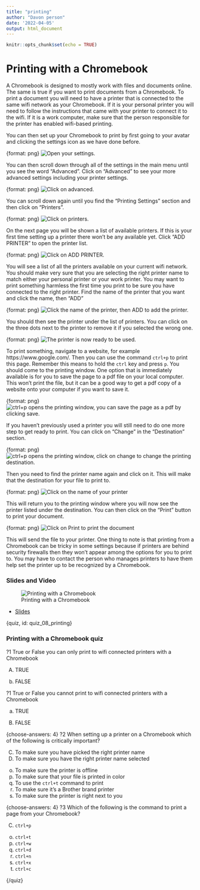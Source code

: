 ```yaml
---
title: "printing"
author: "Davon person"
date: '2022-04-05'
output: html_document
---
```


```r
knitr::opts_chunk$set(echo = TRUE)
```

# Printing with a Chromebook

A Chromebook is designed to mostly work with files and documents online. The same is true if you want to print documents from a Chromebook. To print a document you will need to have a printer that is connected to the same wifi network as your Chromebook. If it is your personal printer you will need to follow the instructions that came with your printer to connect it to the wifi. If it is a work computer, make sure that the person responsible for the printer has enabled wifi-based printing.

You can then set up your Chromebook to print by first going to your avatar and clicking the settings icon as we have done before.

{format: png}
![Open your settings.](https://docs.google.com/presentation/d/1KxH-cciEQAyyHcngpzw_4n-vQkznmBsvi6QhS5RBOwg/export/png?id=1KxH-cciEQAyyHcngpzw_4n-vQkznmBsvi6QhS5RBOwg&pageid=g3b1980cd70_0_123)

You can then scroll down through all of the settings in the main menu until you see the word "Advanced". Click on "Advanced" to see your more advanced settings including your printer settings.


{format: png}
![Click on advanced.](https://docs.google.com/presentation/d/1KxH-cciEQAyyHcngpzw_4n-vQkznmBsvi6QhS5RBOwg/export/png?id=1KxH-cciEQAyyHcngpzw_4n-vQkznmBsvi6QhS5RBOwg&pageid=g3b1980cd70_0_82)


You can scroll down again until you find the "Printing Settings" section and then click on "Printers".


{format: png}
![Click on printers.](https://docs.google.com/presentation/d/1KxH-cciEQAyyHcngpzw_4n-vQkznmBsvi6QhS5RBOwg/export/png?id=1KxH-cciEQAyyHcngpzw_4n-vQkznmBsvi6QhS5RBOwg&pageid=g3b1980cd70_0_87)


On the next page you will be shown a list of available printers. If this is your first time setting up a printer there won't be any available yet. Click "ADD PRINTER" to open the printer list.

{format: png}
![Click on ADD PRINTER.](https://docs.google.com/presentation/d/1KxH-cciEQAyyHcngpzw_4n-vQkznmBsvi6QhS5RBOwg/export/png?id=1KxH-cciEQAyyHcngpzw_4n-vQkznmBsvi6QhS5RBOwg&pageid=g3b1980cd70_0_92)

You will see a list of all the printers available on your current wifi network. You should make very sure that you are selecting the right printer name to match either your personal printer or your work printer. You may want to print something harmless the first time you print to be sure you have connected to the right printer. Find the name of the printer that you want and click the name, then "ADD"

{format: png}
![Click the name of the printer, then ADD to add the printer.](https://docs.google.com/presentation/d/1KxH-cciEQAyyHcngpzw_4n-vQkznmBsvi6QhS5RBOwg/export/png?id=1KxH-cciEQAyyHcngpzw_4n-vQkznmBsvi6QhS5RBOwg&pageid=g3b1980cd70_0_97)

You should then see the printer under the list of printers. You can click on the three dots next to the printer to remove it if you selected the wrong one.


{format: png}
![The printer is now ready to be used. ](https://docs.google.com/presentation/d/1KxH-cciEQAyyHcngpzw_4n-vQkznmBsvi6QhS5RBOwg/export/png?id=1KxH-cciEQAyyHcngpzw_4n-vQkznmBsvi6QhS5RBOwg&pageid=g3b1980cd70_0_103)


To print something, navigate to a website, for example https://www.google.com/. Then you can use the command `ctrl+p` to print this page. Remember this means to hold the `ctrl` key and press `p`. You should come to the printing window. One option that is immediately available is for you to save the page to a pdf file on your local computer. This won't print the file, but it can be a good way to get a pdf copy of a website onto your computer if you want to save it.

{format: png}
![ctrl+p opens the printing window, you can save the page as a pdf by clicking save. ](https://docs.google.com/presentation/d/1KxH-cciEQAyyHcngpzw_4n-vQkznmBsvi6QhS5RBOwg/export/png?id=1KxH-cciEQAyyHcngpzw_4n-vQkznmBsvi6QhS5RBOwg&pageid=g3b1980cd70_0_240)


If you haven't previously used a printer you will still need to do one more step to get ready to print. You can click on  "Change" in the "Destination" section.


{format: png}
![ctrl+p opens the printing window, click on change to change the printing destination. ](https://docs.google.com/presentation/d/1KxH-cciEQAyyHcngpzw_4n-vQkznmBsvi6QhS5RBOwg/export/png?id=1KxH-cciEQAyyHcngpzw_4n-vQkznmBsvi6QhS5RBOwg&pageid=g3b1980cd70_0_108)

Then you need to find the printer name again and click on it. This will make that the destination for your file to print to.

{format: png}
![Click on the name of your printer](https://docs.google.com/presentation/d/1KxH-cciEQAyyHcngpzw_4n-vQkznmBsvi6QhS5RBOwg/export/png?id=1KxH-cciEQAyyHcngpzw_4n-vQkznmBsvi6QhS5RBOwg&pageid=g3b1980cd70_0_113)

This will return you to the printing window where you will now see the printer listed under the destination. You can then click on the "Print" button to print your document.

{format: png}
![Click on Print to print the document ](https://docs.google.com/presentation/d/1KxH-cciEQAyyHcngpzw_4n-vQkznmBsvi6QhS5RBOwg/export/png?id=1KxH-cciEQAyyHcngpzw_4n-vQkznmBsvi6QhS5RBOwg&pageid=g3b1980cd70_0_118)

This will send the file to your printer. One thing to note is that printing from a Chromebook can be tricky in some settings because if printers are behind security firewalls then they won't appear among the options for you to print to. You may have to contact the person who manages printers to have them help set the printer up to be recognized by a Chromebook.

### Slides and Video

![Printing with a Chromebook](https://www.youtube.com/watch?v=_eHGPls1nhs)

* [Slides](https://docs.google.com/presentation/d/1KxH-cciEQAyyHcngpzw_4n-vQkznmBsvi6QhS5RBOwg/edit?usp=sharing)

{quiz, id: quiz_08_printing}

### Printing with a Chromebook quiz

?1 True or False you can only print to wifi connected printers with a Chromebook

A) TRUE
b) FALSE

?1 True or False you cannot print to wifi connected printers with a Chromebook

a) TRUE
B) FALSE

{choose-answers: 4}
?2 When setting up a printer on a Chromebook which of the following is critically important?

C) To make sure you have picked the right printer name
C) To make sure you have the right printer name selected
o) To make sure the printer is offline
o) To make sure that your file is printed in color
o) To use the `ctrl+t` command to print
o) To make sure it's a Brother brand printer
o) To make sure the printer is right next to you


{choose-answers: 4}
?3 Which of the following is the command to print a page from your Chromebook?

C) `ctrl+p`
o) `ctrl+t`
o) `ctrl+w`
o) `ctrl+d`
o) `ctrl+n`
o) `ctrl+x`
o) `ctrl+c`

{/quiz}
